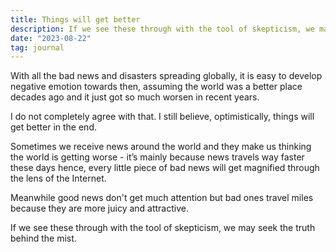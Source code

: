 ```yaml
---
title: Things will get better
description: If we see these through with the tool of skepticism, we may seek the truth behind the mist.
date: "2023-08-22"
tag: journal
---
```


With all the bad news and disasters spreading globally, it is easy to develop negative emotion towards then, assuming the world was a better place decades ago and it just got so much worsen in recent years. 

I do not completely agree with that. I still believe, optimistically, things will get better in the end. 

Sometimes we receive news around the world and they make us thinking the world is getting worse - it’s mainly because news travels way faster these days hence, every little piece of bad news will get magnified through the lens of the Internet.

Meanwhile good news don't get much attention but bad ones travel miles because they are more juicy and attractive.

If we see these through with the tool of skepticism, we may seek the truth behind the mist.